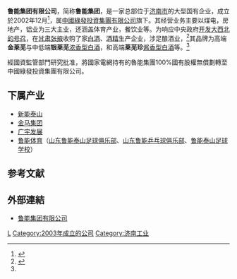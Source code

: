 {{Infobox_Company 
|company_name_zh =山东鲁能集团有限公司  
|company_name_en =Shandong Luneng Group Co., LTD.
|company_name =鲁能集团
|company_type =[[国有企业|国有企业]]
|company_slogan =|
location =[[中国|中国]][[济南市|济南市]]经三路16号
|industry =[[电力|电力]]，[[房地产|房地产]]，[[铝业|铝业]]
|key_people =执行董事兼总经理：刘宇|
 sales = |
 profit =|
 asset =|
 market_value =|
 num_employees =|
 products =|
 revenue =|
 parent=[[中國綠發投資集團有限公司|中國綠發投資集團有限公司]]
| subsid = [[新能泰山发电股份有限公司|新能泰山]]（{{szse|000720}}）<br>[[金马集团|金马集团]]（{{szse|000602}}）<br>[[广宇发展|广宇发展]]（{{szse|000537}}）  
|homepage = {{url|http://www.luneng.com/}}
}}
'''鲁能集团有限公司'''，简称'''鲁能集团'''，是一家总部位于[[济南市|济南市]]的大型国有企业，成立於2002年12月<ref>{{cite news |title=公司简介 |url=http://www.luneng.com/about/company.html}}</ref>，属[[中國綠發投資集團有限公司|中國綠發投資集團有限公司]]旗下。其经营业务主要以煤电，房地产，铝业为三大主业，还涵盖体育产业，餐饮业等。为响应中央政府[[西部大开发|开发大西北的号召]]，在[[甘肃|甘肃]][[张掖|张掖]]收购了家[[中国烧酒|白酒]]、[[酒精|酒精]]生产企业，涉足酿酒业，<ref name=ln1>{{cite web|url=http://sd.ifeng.com/zt/lujiupindao/shichangdiaocha/detail_2013_08/10/1090462_0.shtml|title=鲁能泰山酒业的崛起奥秘|language=Zh-hans|accessdate=2013年8月10日}}</ref>其品牌为高端'''金莱芜'''与中低端'''银莱芜'''[[浓香型白酒|浓香型白酒]]，和高端'''莱芜珍'''[[酱香型白酒|酱香型白酒]]等。<ref name=ln1/>

經國資監管部門研究批准，將國家電網持有的魯能集團100%國有股權無償劃轉至中國綠發投資集團有限公司。

==下属产业==
*[[新能泰山|新能泰山]]
*[[金马集团|金马集团]]
*[[广宇发展|广宇发展]]
*[[鲁能体育|鲁能体育]]（[[山东鲁能泰山足球俱乐部|山东鲁能泰山足球俱乐部]]、[[山东鲁能乒乓球俱乐部|山东鲁能乒乓球俱乐部]]、[[鲁能泰山足球学校|鲁能泰山足球学校]]）

==参考文献==
{{reflist}}

==外部連結==
* [https://web.archive.org/web/20150510074126/http://www.luneng.com/ 鲁能集团有限公司]

{{company-stub}}
[[Category:濟南公司|L]]
[[Category:2003年成立的公司|Category:2003年成立的公司]]
[[Category:济南工业|Category:济南工业]]